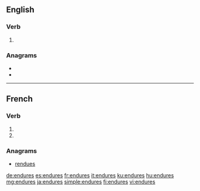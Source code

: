 {{also|endurés}}
==English==

===Verb===
{{head|en|verb form}}

# {{en-third-person singular of|endure}}

===Anagrams===
* {{l|en|end user}}
* {{l|en|ensured}}

----

==French==

===Verb===
{{fr-verb-form}}

# {{inflection of|endurer||2|s|pres|indc|lang=fr}}
# {{inflection of|endurer||2|s|pres|subj|lang=fr}}

===Anagrams===
* [[rendues#French|rendues]]

[[de:endures]]
[[es:endures]]
[[fr:endures]]
[[it:endures]]
[[ku:endures]]
[[hu:endures]]
[[mg:endures]]
[[ja:endures]]
[[simple:endures]]
[[fi:endures]]
[[vi:endures]]